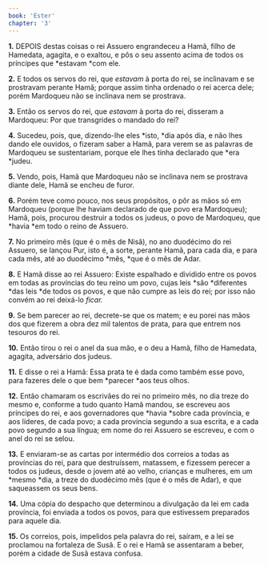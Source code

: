 ```yaml
---
book: 'Ester'
chapter: '3'
---
```


**1.** DEPOIS destas coisas o rei Assuero engrandeceu a Hamã, filho de Hamedata, agagita, e o exaltou, e pôs o seu assento acima de todos os príncipes que *estavam *com ele.

**2.** E todos os servos do rei, que *estavam* à porta do rei, se inclinavam e se prostravam perante Hamã; porque assim tinha ordenado o rei acerca dele; porém Mardoqueu não se inclinava nem se prostrava.

**3.** Então os servos do rei, que *estavam* à porta do rei, disseram a Mardoqueu: Por que transgrides o mandado do rei?

**4.** Sucedeu, pois, que, dizendo-lhe eles *isto, *dia após dia, e não lhes dando ele ouvidos, o fizeram saber a Hamã, para verem se as palavras de Mardoqueu se sustentariam, porque ele lhes tinha declarado que *era *judeu.

**5.** Vendo, pois, Hamã que Mardoqueu não se inclinava nem se prostrava diante dele, Hamã se encheu de furor.

**6.** Porém teve como pouco, nos seus propósitos, o pôr as mãos só em Mardoqueu (porque lhe haviam declarado de que povo era Mardoqueu); Hamã, pois, procurou destruir a todos os judeus, o povo de Mardoqueu, que *havia *em todo o reino de Assuero.

**7.** No primeiro mês (que é o mês de Nisã), no ano duodécimo do rei Assuero, se lançou Pur, isto é, a sorte, perante Hamã, para cada dia, e para cada mês, até ao duodécimo *mês, *que é o mês de Adar.

**8.** E Hamã disse ao rei Assuero: Existe espalhado e dividido entre os povos em todas as províncias do teu reino um povo, cujas leis *são *diferentes *das leis *de todos os povos, e que não cumpre as leis do rei; por isso não convém ao rei deixá-lo *ficar.*

**9.** Se bem parecer ao rei, decrete-se que os matem; e eu porei nas mãos dos que fizerem a obra dez mil talentos de prata, para que entrem nos tesouros do rei.

**10.** Então tirou o rei o anel da sua mão, e o deu a Hamã, filho de Hamedata, agagita, adversário dos judeus.

**11.** E disse o rei a Hamã: Essa prata te é dada como também esse povo, para fazeres dele o que bem *parecer *aos teus olhos.

**12.** Então chamaram os escrivães do rei no primeiro mês, no dia treze do mesmo e, conforme a tudo quanto Hamã mandou, se escreveu aos príncipes do rei, e aos governadores que *havia *sobre cada província, e aos líderes, de cada povo; a cada província segundo a sua escrita, e a cada povo segundo a sua língua; em nome do rei Assuero se escreveu, e com o anel do rei se selou.

**13.** E enviaram-se as cartas por intermédio dos correios a todas as províncias do rei, para que destruíssem, matassem, e fizessem perecer a todos os judeus, desde o jovem até ao velho, crianças e mulheres, em um *mesmo *dia, a treze do duodécimo mês (que é o mês de Adar), e que saqueassem os seus bens.

**14.** Uma cópia do despacho que determinou a divulgação da lei em cada província, foi enviada a todos os povos, para que estivessem preparados para aquele dia.

**15.** Os correios, pois, impelidos pela palavra do rei, saíram, e a lei se proclamou na fortaleza de Susã. E o rei e Hamã se assentaram a beber, porém a cidade de Susã estava confusa.
